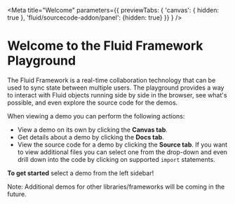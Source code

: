 
<Meta title="Welcome" parameters={{ previewTabs: { 'canvas': { hidden: true }, 'fluid/sourcecode-addon/panel': {hidden: true} }} } />

# Welcome to the Fluid Framework Playground

The Fluid Framework is a real-time collaboration technology that can be used to sync state between multiple users.
The playground provides a way to interact with Fluid objects running side by side in the browser, see what's possible,
and even explore the source code for the demos. 

When viewing a demo you can perform the following actions:

* View a demo on its own by clicking the **Canvas tab**.
* Get details about a demo by clicking the **Docs tab**. 
* View the source code for a demo by clicking the **Source tab**. If you want to view additional files you can select one from the drop-down 
and even drill down into the code by clicking on supported `import` statements.

**To get started** select a demo from the left sidebar!

Note: Additional demos for other libraries/frameworks will be coming in the future.

<br />

<img data-gifffer="fluid-collab.gif" data-gifffer-alt="" data-gifffer-duration="0" />
